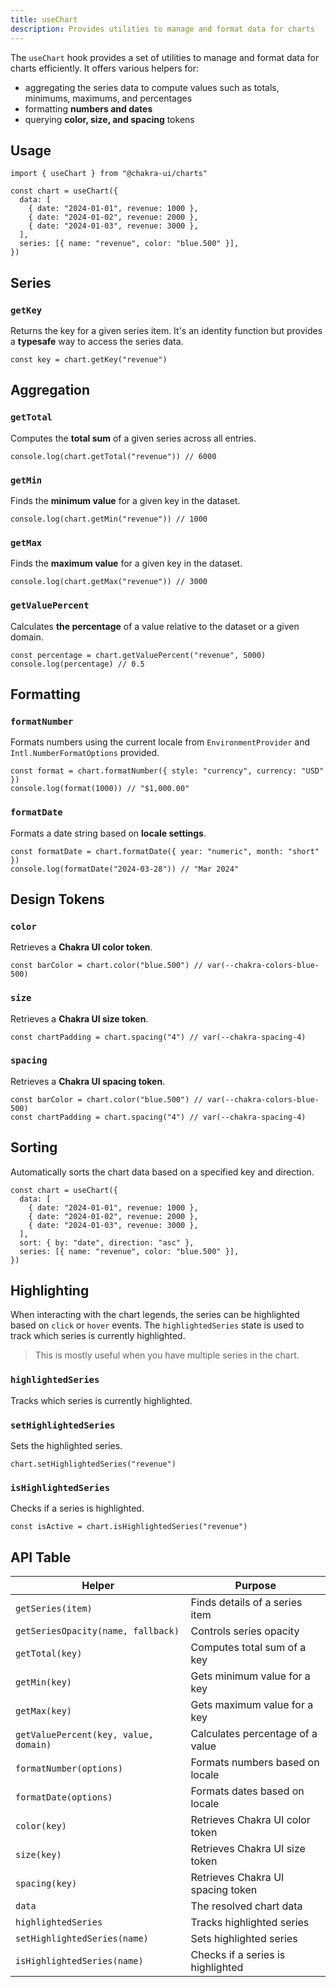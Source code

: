 ```yaml
---
title: useChart
description: Provides utilities to manage and format data for charts
---
```


The `useChart` hook provides a set of utilities to manage and format data for
charts efficiently. It offers various helpers for:

- aggregating the series data to compute values such as totals, minimums,
  maximums, and percentages
- formatting **numbers and dates**
- querying **color, size, and spacing** tokens

## Usage

```tsx
import { useChart } from "@chakra-ui/charts"
```

```tsx
const chart = useChart({
  data: [
    { date: "2024-01-01", revenue: 1000 },
    { date: "2024-01-02", revenue: 2000 },
    { date: "2024-01-03", revenue: 3000 },
  ],
  series: [{ name: "revenue", color: "blue.500" }],
})
```

## Series

### `getKey`

Returns the key for a given series item. It's an identity function but provides
a **typesafe** way to access the series data.

```tsx
const key = chart.getKey("revenue")
```

## Aggregation

### `getTotal`

Computes the **total sum** of a given series across all entries.

```tsx
console.log(chart.getTotal("revenue")) // 6000
```

### `getMin`

Finds the **minimum value** for a given key in the dataset.

```tsx
console.log(chart.getMin("revenue")) // 1000
```

### `getMax`

Finds the **maximum value** for a given key in the dataset.

```tsx
console.log(chart.getMax("revenue")) // 3000
```

### `getValuePercent`

Calculates **the percentage** of a value relative to the dataset or a given
domain.

```tsx
const percentage = chart.getValuePercent("revenue", 5000)
console.log(percentage) // 0.5
```

## Formatting

### `formatNumber`

Formats numbers using the current locale from `EnvironmentProvider` and
`Intl.NumberFormatOptions` provided.

```tsx
const format = chart.formatNumber({ style: "currency", currency: "USD" })
console.log(format(1000)) // "$1,000.00"
```

### `formatDate`

Formats a date string based on **locale settings**.

```tsx
const formatDate = chart.formatDate({ year: "numeric", month: "short" })
console.log(formatDate("2024-03-28")) // "Mar 2024"
```

## Design Tokens

### `color`

Retrieves a **Chakra UI color token**.

```tsx
const barColor = chart.color("blue.500") // var(--chakra-colors-blue-500)
```

### `size`

Retrieves a **Chakra UI size token**.

```tsx
const chartPadding = chart.spacing("4") // var(--chakra-spacing-4)
```

### `spacing`

Retrieves a **Chakra UI spacing token**.

```tsx
const barColor = chart.color("blue.500") // var(--chakra-colors-blue-500)
const chartPadding = chart.spacing("4") // var(--chakra-spacing-4)
```

## Sorting

Automatically sorts the chart data based on a specified key and direction.

```tsx /sort: { by: "date", direction: "asc" }/
const chart = useChart({
  data: [
    { date: "2024-01-01", revenue: 1000 },
    { date: "2024-01-02", revenue: 2000 },
    { date: "2024-01-03", revenue: 3000 },
  ],
  sort: { by: "date", direction: "asc" },
  series: [{ name: "revenue", color: "blue.500" }],
})
```

## Highlighting

When interacting with the chart legends, the series can be highlighted based on
`click` or `hover` events. The `highlightedSeries` state is used to track which
series is currently highlighted.

> This is mostly useful when you have multiple series in the chart.

### `highlightedSeries`

Tracks which series is currently highlighted.

### `setHighlightedSeries`

Sets the highlighted series.

```tsx
chart.setHighlightedSeries("revenue")
```

### `isHighlightedSeries`

Checks if a series is highlighted.

```tsx
const isActive = chart.isHighlightedSeries("revenue")
```

## API Table

| Helper                                | Purpose                           |
| ------------------------------------- | --------------------------------- |
| `getSeries(item)`                     | Finds details of a series item    |
| `getSeriesOpacity(name, fallback)`    | Controls series opacity           |
| `getTotal(key)`                       | Computes total sum of a key       |
| `getMin(key)`                         | Gets minimum value for a key      |
| `getMax(key)`                         | Gets maximum value for a key      |
| `getValuePercent(key, value, domain)` | Calculates percentage of a value  |
| `formatNumber(options)`               | Formats numbers based on locale   |
| `formatDate(options)`                 | Formats dates based on locale     |
| `color(key)`                          | Retrieves Chakra UI color token   |
| `size(key)`                           | Retrieves Chakra UI size token    |
| `spacing(key)`                        | Retrieves Chakra UI spacing token |
| `data`                                | The resolved chart data           |
| `highlightedSeries`                   | Tracks highlighted series         |
| `setHighlightedSeries(name)`          | Sets highlighted series           |
| `isHighlightedSeries(name)`           | Checks if a series is highlighted |
